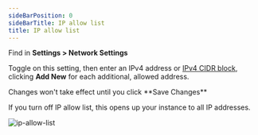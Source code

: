 ```yaml
---
sideBarPosition: 0
sideBarTitle: IP allow list
title: IP allow list
---
```



Find in **Settings > Network Settings**

Toggle on this setting, then enter an IPv4 address or [IPv4 CIDR block](https://en.wikipedia.org/wiki/Classless_Inter-Domain_Routing), clicking **Add New** for each additional, allowed address.

<Callout variant='info'>
	Changes won't take effect until you click **Save Changes**
</Callout>


If you turn off IP allow list, this opens up your instance to all IP addresses.

![ip-allow-list](./ip-allow-list.png)
